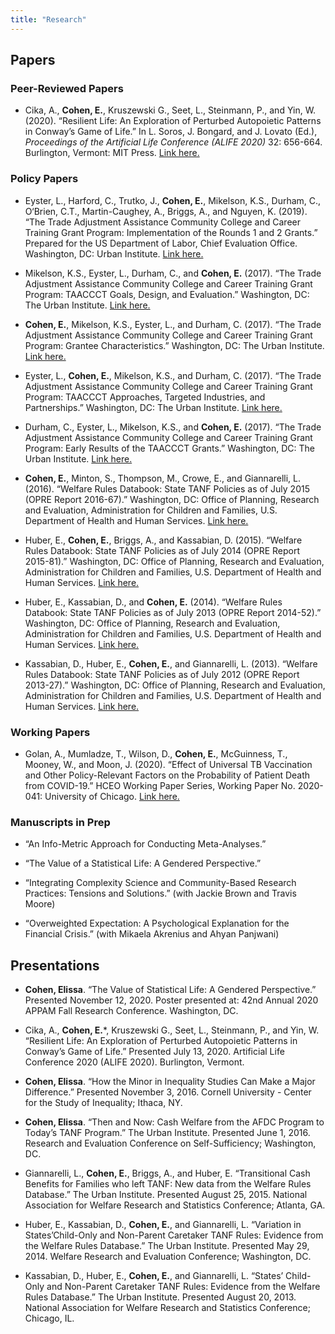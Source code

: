---
title: "Research"
---

## Papers
### Peer-Reviewed Papers

* Cika, A., **Cohen, E.**, Kruszewski G., Seet, L., Steinmann, P., and Yin, W. (2020). "Resilient Life: An Exploration of Perturbed Autopoietic Patterns in Conway's Game of Life." In L. Soros, J. Bongard, and J. Lovato (Ed.), *Proceedings of the Artificial Life Conference (ALIFE 2020)* 32: 656-664. Burlington, Vermont: MIT Press.
[Link here.](https://www.mitpressjournals.org/doi/pdf/10.1162/isal_a_00305")

### Policy Papers

* Eyster, L., Harford, C., Trutko, J., **Cohen, E.**, Mikelson, K.S., Durham, C., O‘Brien, C.T., Martin-Caughey, A., Briggs, A., and Nguyen, K. (2019). "The Trade Adjustment Assistance Community College and Career Training Grant Program: Implementation of the Rounds 1 and 2 Grants." Prepared for the US Department of Labor, Chief Evaluation Office. Washington, DC: Urban Institute. [Link here.](https://www.urban.org/research/publication/trade-adjustment-assistance-community-college-and-career-training-grant-program-implementation-rounds-1-and-2-grants)

* Mikelson, K.S., Eyster, L., Durham, C., and **Cohen, E.** (2017). "The Trade Adjustment Assistance Community College and Career Training Grant Program: TAACCCT Goals, Design, and Evaluation." Washington, DC: The Urban Institute. [Link here.](https://www.urban.org/research/publication/taaccct-goals-design-and-evaluation)

* **Cohen, E.**, Mikelson, K.S., Eyster, L., and Durham, C. (2017). "The Trade Adjustment Assistance Community College and Career Training Grant Program: Grantee Characteristics." Washington, DC: The Urban Institute. [Link here.](https://www.urban.org/research/publication/taaccct-grantee-characteristics)

* Eyster, L., **Cohen, E.**, Mikelson, K.S., and Durham, C. (2017). "The Trade Adjustment Assistance Community College and Career Training Grant Program: TAACCCT Approaches, Targeted Industries, and Partnerships." Washington, DC: The Urban Institute. [Link here.](https://www.urban.org/research/publication/taaccct-approaches-targeted-industries-and-partnerships)

* Durham, C., Eyster, L., Mikelson, K.S., and **Cohen, E.** (2017). "The Trade Adjustment Assistance Community College and Career Training Grant Program: Early Results of the TAACCCT Grants." Washington, DC: The Urban Institute. [Link here.](https://www.urban.org/research/publication/early-results-taaccct-grants)

* **Cohen, E.**, Minton, S., Thompson, M., Crowe, E., and Giannarelli, L. (2016). "Welfare Rules Databook: State TANF Policies as of July 2015 (OPRE Report 2016-67)." Washington, DC: Office of Planning, Research and Evaluation, Administration for Children and Families, U.S. Department of Health and Human Services. [Link here.](https://www.urban.org/research/publication/welfare-rules-databook-state-tanf-policies-july-2015)

* Huber, E., **Cohen, E.**, Briggs, A., and Kassabian, D. (2015). "Welfare Rules Databook: State TANF Policies as of July 2014 (OPRE Report 2015-81)." Washington, DC: Office of Planning, Research and Evaluation, Administration for Children and Families, U.S. Department of Health and Human Services. [Link here.](https://www.urban.org/research/publication/welfare-rules-databook-state-tanf-policies-july-2014)

* Huber, E., Kassabian, D., and **Cohen, E.** (2014). "Welfare Rules Databook: State TANF Policies as of July 2013 (OPRE Report 2014-52)." Washington, DC: Office of Planning, Research and Evaluation, Administration for Children and Families, U.S. Department of Health and Human Services. [Link here.](https://www.urban.org/research/publication/welfare-rules-databook-state-tanf-policies-july-2013)

* Kassabian, D., Huber, E., **Cohen, E.**, and Giannarelli, L. (2013). "Welfare Rules Databook: State TANF Policies as of July 2012 (OPRE Report 2013-27)." Washington, DC: Office of Planning, Research and Evaluation, Administration for Children and Families, U.S. Department of Health and Human Services. [Link here.](https://www.urban.org/research/publication/welfare-rules-databook-state-tanf-policies-july-2012)

### Working Papers

* Golan, A., Mumladze, T., Wilson, D., **Cohen, E.**, McGuinness, T., Mooney, W., and Moon, J. (2020). "Effect of Universal TB Vaccination and Other Policy-Relevant Factors on the Probability of Patient Death from COVID-19." HCEO Working Paper Series, Working Paper No. 2020-041: University of Chicago. [Link here.](http://humcap.uchicago.edu/RePEc/hka/wpaper/Golan-et_al_2020_COVID-19_and_Potential_Policies_Report.pdf)

### Manuscripts in Prep

* “An Info-Metric Approach for Conducting Meta-Analyses.”

* “The Value of a Statistical Life: A Gendered Perspective.”

* “Integrating Complexity Science and Community-Based Research Practices: Tensions and Solutions.” (with Jackie Brown and Travis Moore) 

* “Overweighted Expectation: A Psychological Explanation for the Financial Crisis.” (with Mikaela Akrenius and Ahyan Panjwani)


## Presentations

* **Cohen, Elissa**. “The Value of Statistical Life: A Gendered Perspective.” Presented November 12, 2020. Poster presented at: 42nd Annual 2020 APPAM Fall Research Conference. Washington, DC.

* Cika, A., **Cohen, E.***, Kruszewski G., Seet, L., Steinmann, P., and Yin, W. “Resilient Life: An Exploration of Perturbed Autopoietic Patterns in Conway’s Game of Life.” Presented July 13, 2020. Artificial Life Conference 2020 (ALIFE 2020). Burlington, Vermont.

* **Cohen, Elissa**. “How the Minor in Inequality Studies Can Make a Major Difference." Presented November 3, 2016. Cornell University - Center for the Study of Inequality; Ithaca, NY.

* **Cohen, Elissa**. “Then and Now: Cash Welfare from the AFDC Program to Today's TANF Program.”  The Urban Institute.  Presented June 1, 2016.  Research and Evaluation Conference on Self-Sufficiency; Washington, DC.

* Giannarelli, L., **Cohen, E.**, Briggs, A., and Huber, E. “Transitional Cash Benefits for Families who left TANF: New data from the Welfare Rules Database.” The Urban Institute. Presented August 25, 2015. National Association for Welfare Research and Statistics Conference; Atlanta, GA.

* Huber, E., Kassabian, D., **Cohen, E.**, and Giannarelli, L. “Variation in States’Child-Only and Non-Parent Caretaker TANF Rules: Evidence from the Welfare Rules Database.”  The Urban Institute.  Presented May 29, 2014.  Welfare Research and Evaluation Conference; Washington, DC.

* Kassabian, D., Huber, E., **Cohen, E.**, and Giannarelli, L. “States’ Child-Only and Non-Parent Caretaker TANF Rules: Evidence from the Welfare Rules Database.” The Urban Institute. Presented August 20, 2013. National Association for Welfare Research and Statistics Conference; Chicago, IL.


<!-- # CV -->
<!-- ![CV](C:\Users\eliss\OneDrive\Personal_Website\images\CV_EMC.pdf){width=1000px, height=400px} -->

<!-- # Resume -->
<!-- ![Resume](C:\Users\eliss\OneDrive\Personal_Website\images\Resume_EMC.pdf){width=1000px,height=6000px} -->

